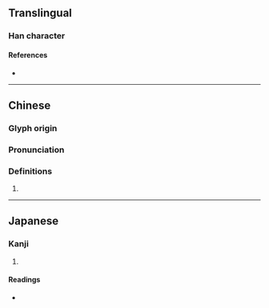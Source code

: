 {{character info/new}}
==Translingual==

===Han character===
{{Han char|rn=75|rad=木|as=10|sn=14|four=44941|canj=DAGI|ids=⿰木時}}

====References====
* {{Han ref|kx=0544.180|dkj=15274|dj=0932.020|hdz=21263.160|uh=69AF|ud=27055|bh=E24D|bd=57933}}

----

==Chinese==
{{zh-forms}}

===Glyph origin===
{{Han etym}}

===Pronunciation===
{{zh-pron
|m=shí
|c=si4
|h=pfs=
|md=
|mn=
|w=
|mc=y
|oc=y
|cat=
}}

===Definitions===
{{zh-hanzi}}

# {{rfdef|lang=zh}}

----

==Japanese==

===Kanji===
{{ja-kanji|grade=|rs=木10}}

# {{defn|lang=ja|sort=木10}}

====Readings====
* {{ja-readings|on=[[し]] (shi)|kun=[[たつ]] (tatsu)}}